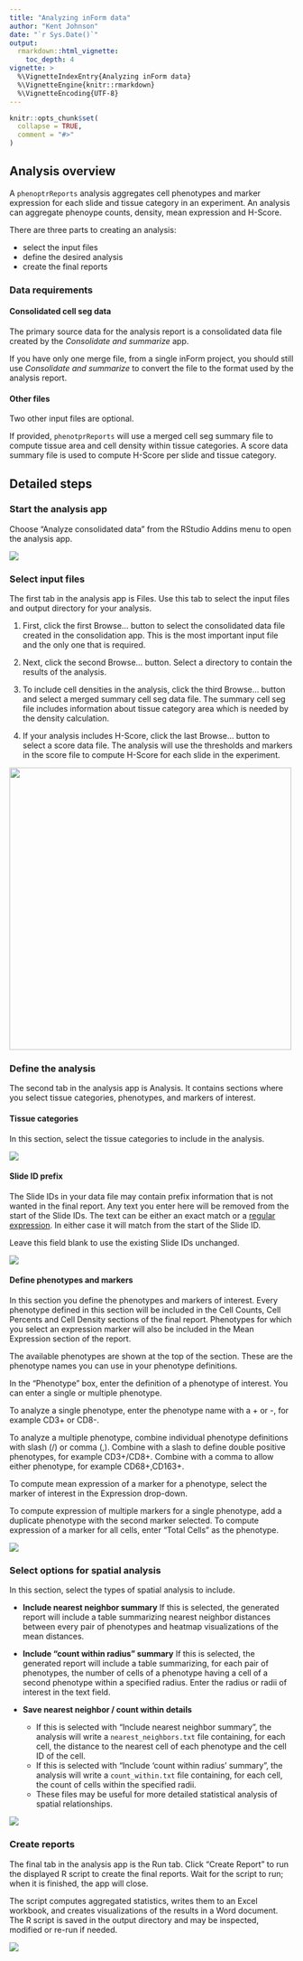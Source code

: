 ```yaml
---
title: "Analyzing inForm data"
author: "Kent Johnson"
date: "`r Sys.Date()`"
output: 
  rmarkdown::html_vignette:
    toc_depth: 4
vignette: >
  %\VignetteIndexEntry{Analyzing inForm data}
  %\VignetteEngine{knitr::rmarkdown}
  %\VignetteEncoding{UTF-8}
---
```


```r
knitr::opts_chunk$set(
  collapse = TRUE,
  comment = "#>"
)
```

## Analysis overview

A `phenoptrReports` analysis aggregates cell phenotypes and marker expression
for each slide and tissue category in an experiment. An 
analysis can aggregate phenoype counts, density, 
mean expression and H-Score.

There are three parts to creating an analysis: 

- select the input files
- define the desired analysis
- create the final reports

### Data requirements

#### Consolidated cell seg data

The primary source data for the analysis report is a consolidated
data file created by the *Consolidate and summarize* app.

If you have only one merge file, from a single inForm project, you should
still use *Consolidate and summarize* to convert the file to the format
used by the analysis report.

#### Other files

Two other input files are optional. 

If provided, `phenotprReports` will use a merged cell seg summary file
to compute tissue area and cell density within tissue categories. 
A score data summary file is used to compute H-Score per slide and 
tissue category.

## Detailed steps

### Start the analysis app

Choose "Analyze consolidated data" from the RStudio Addins menu 
to open the analysis app.

![](figures/Analyze_addin.png)

### Select input files

The first tab in the analysis app is Files. Use this tab to select the
input files and output directory for your analysis.

1. First, click the first Browse... button to select the consolidated data file created in the consolidation app. This is the most important input file
and the only one that is required. 

2. Next, click the second Browse... button. Select a directory to contain
the results of the analysis.

3. To include cell densities in the analysis, click the third Browse... button and 
select a merged summary cell seg data file. The summary cell seg file includes
information about tissue category area which is needed by the density 
calculation.

4. If your analysis includes H-Score, click the last Browse... button to select
a score data file. The analysis will use the thresholds and markers in
the score file to compute H-Score for each slide in the experiment.

<img src="figures/Analysis_files.png" style="height: 500px;">

### Define the analysis

The second tab in the analysis app is Analysis. It contains sections
where you select tissue categories, phenotypes, and markers of 
interest.

#### Tissue categories

In this section, select the tissue categories to include in the analysis.

![](figures/Tissue_categories.png)

#### Slide ID prefix

The Slide IDs in your data file may contain prefix information that is not
wanted in the final report. Any text you enter here will be removed from 
the start of the Slide IDs. The text can be either an exact match or a
[regular expression](http://r4ds.had.co.nz/strings.html#matching-patterns-with-regular-expressions). In either case it will match from the start of the Slide ID.

Leave this field blank to use the existing Slide IDs unchanged.

![](figures/Slide_id_prefix.png)

#### Define phenotypes and markers

In this section you define the phenotypes and markers of interest.
Every phenotype defined in this section will be included in the Cell Counts,
Cell Percents and Cell Density sections of the final report. Phenotypes for
which you select an expression marker will also be included in the 
Mean Expression section of the report.

The available phenotypes are shown at the top of the section. These are the  phenotype names you can use in your phenotype definitions.

In the "Phenotype" box, enter the definition of a phenotype of interest.
You can enter a single or multiple phenotype. 

To analyze a single phenotype, enter the phenotype name with a
 + or -, for example CD3+ or CD8-.

To analyze a multiple phenotype, combine individual phenotype definitions
with slash (/) or comma (,). Combine with a slash to define double positive phenotypes, for example CD3+/CD8+. Combine with a comma to allow either
phenotype, for example CD68+,CD163+.

To compute mean expression of a marker for a phenotype, select 
the marker of interest in the Expression drop-down.

To compute expression of multiple markers for a single phenotype,
add a duplicate phenotype with the second marker selected. To
compute expression of a marker for all cells, enter "Total Cells"
as the phenotype.

![](figures/Phenotypes.png)

### Select options for spatial analysis

In this section, select the types of spatial analysis to include.

- **Include nearest neighbor summary** If this is selected, the generated
report will include a table summarizing nearest neighbor distances between
every pair of phenotypes and heatmap visualizations of the mean distances.

- **Include "count within radius" summary** If this is selected, the generated
report will include a table summarizing, for each pair of phenotypes,
the number of cells of a phenotype having a cell of a second phenotype
within a specified radius. Enter the radius or radii of interest in the text
field.

- **Save nearest neighbor / count within details**
  - If this is selected with "Include nearest neighbor summary", the analysis will
write a `nearest_neighbors.txt` file containing, for each cell, the
distance to the nearest cell of each phenotype and the cell ID of the cell.
  - If this is selected with "Include 'count within radius' summary", 
the analysis will
write a `count_within.txt` file containing, for each cell, the
count of cells within the specified radii.
  - These files may be useful
for more detailed statistical analysis of spatial relationships.

![](figures/Spatial_options.png)

### Create reports

The final tab in the analysis app is the Run tab. Click "Create Report"
to run the displayed R script to create the final reports. Wait for 
the script to run; when it is finished, the app will close.

The script computes aggregated statistics, writes them to an Excel
workbook, and creates visualizations of the results in a Word document. The 
R script is saved in the output directory and may be inspected, modified
or re-run if needed.

![](figures/Create_report.png)
